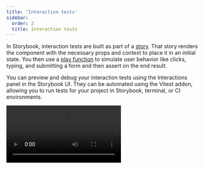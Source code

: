 ```yaml
---
title: 'Interaction tests'
sidebar:
  order: 2
  title: Interaction tests
---
```


In Storybook, interaction tests are built as part of a [story](../writing-stories/index.mdx). That story renders the component with the necessary props and context to place it in an initial state. You then use a [play function](../writing-stories/play-function.mdx) to simulate user behavior like clicks, typing, and submitting a form and then assert on the end result.

You can preview and debug your interaction tests using the Interactions panel in the Storybook UI. They can be automated using the Vitest addon, allowing you to run tests for your project in Storybook, terminal, or CI environments.

<Video src="../_assets/writing-tests/component-interaction-testing.mp4" />

## Writing interaction tests

Every story you write can be render tested. A **render test** is a simple version of an interaction test that only tests the ability of a component to render successfully in a given state. That works fine for relatively simple, static components like a Button. But for more complex, interactive components, you can go farther.

You can simulate user behavior and assert on functional aspects like DOM structure or function calls using the `play` function. When a component is tested, the play function is ran and any assertions within it are validated.

In this example, the EmptyForm story tests the render of the LoginForm component and the FilledForm story tests the form submission:

<CodeSnippets path="login-form-with-play-function.md" />

![Storybook with a LoginForm component and passing interactions in the Interactions panel](../_assets/writing-tests/interaction-test-pass.png)

There’s a lot going on in that code sample, so let’s walk through the APIs one-by-one.

### Querying the `canvas`

`canvas` is a queryable element containing the story under test, which is provided as a parameter of your play function. You can use `canvas` to find specific elements to interact with or assert on. All query methods come directly from Testing Library and take the form of `<type><subject>`.

The available types are summarized in this table and fully documented in the [Testing Library docs](https://testing-library.com/docs/queries/about#types-of-queries):

| Type of Query         | 0 Matches     | 1 Match        | >1 Matches   | Awaited |
| --------------------- | ------------- | -------------- | ------------ | ------- |
| **Single Element**    |               |                |              |         |
| `getBy...`            | Throw error   | Return element | Throw error  | No      |
| `queryBy...`          | Return `null` | Return element | Throw error  | No      |
| `findBy...`           | Throw error   | Return element | Throw error  | Yes     |
| **Multiple Elements** |               |                |              |         |
| `getAllBy...`         | Throw error   | Return array   | Return array | No      |
| `queryAllBy...`       | Return `[]`   | Return array   | Return array | No      |
| `findAllBy...`        | Throw error   | Return array   | Return array | Yes     |

The subjects are listed here, with links to their full Testing Library documentation:

1. [`ByRole`](https://testing-library.com/docs/queries/byrole) — Find elements by their accessible role
2. [`ByLabelText`](https://testing-library.com/docs/queries/bylabeltext) — Find elements by their associated label text
3. [`ByPlaceholderText`](https://testing-library.com/docs/queries/byplaceholdertext) — Find elements by their placeholder value
4. [`ByText`](https://testing-library.com/docs/queries/bytext) — Find elements by the text they contain
5. [`ByDisplayValue`](https://testing-library.com/docs/queries/bydisplayvalue) — Find `input`, `textarea`, or `select` elements by their current value
6. [`ByAltText`](https://testing-library.com/docs/queries/byalttext) — Find elements with the given `alt` attribute value
7. [`ByTitle`](https://testing-library.com/docs/queries/bytitle) — Find elements with the given `title` attribute value
8. [`ByTestId`](https://testing-library.com/docs/queries/bytestid) — Find elements with the given `data-testid` attribute value

<Callout variant="info" icon="💡">

Note the order of this list! We (and [Testing Libary](https://testing-library.com/docs/queries/about#priority)) highly encourage you to query for elements in a way that resembles the way a real person would interact with your UI. For example, finding elements by their accessible role helps ensure that the most people can use your component. While using `data-testid` should be a last resort, only after trying every other approach.

</Callout>

Putting that altogether, some typical queries might look like:

```js
// Find the first element with a role of button with the accessible name "Submit"
await canvas.findByRole('button', { name: 'Submit' });

// Get the first element with the text "An example heading"
canvas.getByText('An example heading');

// Get all elements with the role of listitem
canvas.getAllByRole('listitem');
```

<If renderer="web-components">

#### Querying within shadow DOM

If your components use the shadow DOM, you can query elements within a shadow root with the help of [`shadow-dom-testing-library`](https://github.com/konnorrogers/shadow-dom-testing-library), which provides versions of the queries above that can pierce the shadow boundary. For example, `findByRole` → `findByShadowRole`, `getByText` → `getByShadowText`, and so on.

With a bit of configuration, you can use these queries in your play function. Add the following code to your `.storybook/preview.js|ts` file:

<CodeSnippets path="shadow-dom-testing-library-in-preview.md" />

Now, those queries are available on the `canvas` object in your `play` function:

<CodeSnippets path="shadow-dom-testing-library-in-story.md" />

{/* END only web-components */}
</If>

### Simulating behavior with `userEvent`

After querying for elements, you will likely need to interact with them to test your component’s behavior. For this we use the `userEvent` utility, which is provided as a parameter of your play function. This utility simulates user interactions with the component, such as clicking buttons, typing in inputs, and selecting options.

There are many methods available on `userEvent`, which are detailed in the [`user-event` documentation](https://testing-library.com/docs/user-event/intro#writing-tests-with-userevent). This table will highlight some of the commonly-used methods.

| Method            | Description                                                                                                              |
| ----------------- | ------------------------------------------------------------------------------------------------------------------------ |
| `click`           | Clicks the element, calling a click() function<br />`await userEvent.click(<element>)`                                   |
| `dblClick`        | Clicks the element twice<br />`await userEvent.dblClick(<element>)`                                                      |
| `hover`           | Hovers an element<br />`await userEvent.hover(<element>)`                                                                 |
| `unhover`         | Unhovers out of element<br />`await userEvent.unhover(<element>)`                                                         |
| `tab`             | Presses the tab key<br />`await userEvent.tab()`                                                                         |
| `type`            | Writes text inside inputs or textareas<br />`await userEvent.type(<element>, 'Some text');`                              |
| `keyboard`        | Simulates keyboard events<br />`await userEvent.keyboard('{Shift}');`                                                    |
| `selectOptions`   | Selects the specified option(s) of a select element<br />`await userEvent.selectOptions(<element>, ['1','2']);`          |
| `deselectOptions` | Removes the selection from a specific option of a select element<br />`await userEvent.deselectOptions(<element>, '1');` |
| `clear`           | Selects the text inside inputs or textareas and deletes it<br />`await userEvent.clear(<element>);`                      |

<Callout variant="warning">

`userEvent` methods should *always* be `await`ed inside of the play function. This ensures they can be properly logged and debugged in the Interactions panel.

</Callout>

### Asserting with `expect`

Finally, after querying for elements and simulating behavior, you can make assertions on the result which are validated when running the test. For this we use the `expect` utility, which is available via the `storybook/test` module:

```js
import { expect } from 'storybook/test';
```

The `expect` utility here combines the methods available in [Vitest’s `expect`](https://vitest.dev/api/expect.html) as well as those from [`@testing-library/jest-dom`](https://github.com/testing-library/jest-dom#custom-matchers) (which, despite the name, also work in Vitest tests). There are many, many methods available. This table will highlight some of the commonly-used methods.

| Method                                                                                 | Description                                                                                                                          |
| -------------------------------------------------------------------------------------- | ------------------------------------------------------------------------------------------------------------------------------------ |
| [`toBeInTheDocument()`](https://github.com/testing-library/jest-dom#tobeinthedocument) | Checks if the element is in the DOM<br />`await expect(<element>).toBeInTheDocument()`                                               |
| [`toBeVisible()`](https://github.com/testing-library/jest-dom#tobevisible)             | Checks if the element is visible to the user<br />`await expect(<element>).toBeVisible()`                                            |
| [`toBeDisabled()`](https://github.com/testing-library/jest-dom#tobedisabled)           | Checks if an element is disabled<br />`await expect(<element>).toBeDisabled()`                                                       |
| [`toHaveBeenCalled()`](https://vitest.dev/api/expect.html#tohavebeencalled)            | Checks that a spied function was called<br />`await expect(<function-spy>).toHaveBeenCalled()`                                       |
| [`toHaveBeenCalledWith()`](https://vitest.dev/api/expect.html#tohavebeencalledwith)    | Checks that a spied function was called with specific parameters<br />`await expect(<function-spy>).toHaveBeenCalledWith('example')` |

<Callout variant="warning">

`expect` calls should *always* be `await`ed inside of the play function. This ensures they can be properly logged and debugged in the Interactions panel.

</Callout>

### Spying on functions with `fn`

When your component calls a function, you can spy on that function to make assertions on its behavior using the `fn` utility from Vitest, available via the `storybook/test` module:

```js
import { fn } from 'storybook/test'
```

Most of the time, you will use `fn` as an `arg` value when writing your story, then access that `arg` in your test:

<CodeSnippets path="interaction-test-fn-mock-spy.md" />

### Run code before the component gets rendered

<If notRenderer="angular">

You can execute code before rendering by using the `mount` function in the `play` method.

Here's an example of using the [`mockdate`](https://github.com/boblauer/MockDate) package to mock the [`Date`](https://developer.mozilla.org/en-US/docs/Web/JavaScript/Reference/Global_Objects/Date), a useful way to make your story render in a consistent state.

<CodeSnippets path="mount-basic.md" />

<Callout variant="warning">

There are two requirements to use the `mount` function:

1. You *must* destructure the mount property from the `context` (the argument passed to your play function). This makes sure that Storybook does not start rendering the story before the play function begins.
2. Your Storybook framework or builder must be configured to transpile to ES2017 or newer. This is because destructuring statements and async/await usages are otherwise transpiled away, which prevents Storybook from recognizing your usage of `mount`.

</Callout>

<If renderer={['react', 'vue', 'svelte']}>

#### Create mock data before rendering

You can also use `mount` to create mock data that you want to pass to the component. To do so, first create your data in the play function and then call the `mount` function with a component configured with that data. In this example, we create a mock `note` and pass its `id` to the Page component, which we call `mount` with.

<CodeSnippets path="mount-advanced.md" />

<Callout variant="info">

When you call `mount()` with no arguments, the component is rendered using the story’s render function, whether the [implicit default](../api/csf/index.mdx#default-render-functions) or the [explicit custom definition](../api/csf/index.mdx#custom-render-functions).

When you mount a specific component inside the `mount` function like in the example above, the story’s render function will be ignored. This is why you must forward the `args` to the component.

</Callout>

</If>
{/* END React, Vue, Svelte-only */}

</If>
{/* END non-Angular-only */}

<If renderer="angular">

You can execute code before the component is rendered by defining an asynchronous [`beforeEach` function](#beforeeach) for the story.

</If>

### Run code before each story in a file

Sometimes you might need to run the same code before each story in a file. For instance, you might need to set up the initial state of the component or modules. You can do this by adding an asynchronous `beforeEach` function to the component meta.

You can return a cleanup function from the `beforeEach` function, which will run **after** each story, when the story is remounted or navigated away from.

<Callout variant="info">

Generally, you should reset component and module state in the [preview file's `beforeAll` or `beforeEach` functions](#set-up-or-reset-state-for-all-tests), to ensure it applies to your entire project. However, if a component's needs are particularly unique, you can use the returned cleanup function in the component meta `beforeEach` to reset the state as needed.

</Callout>

<CodeSnippets path="before-each-in-meta-mock-date.md" />

### Set up or reset state for all tests

When you [alter a component's state](#run-code-before-the-component-gets-rendered), it's important to reset that state before rendering another story to maintain isolation between tests.

There are two options for resetting state, `beforeAll` and `beforeEach`.

#### `beforeAll`

The `beforeAll` function in the preview file (`.storybook/preview.js|ts`) will run once before any stories in the project and will _not_ re-run between stories. Beyond its initial run when kicking off a test run, it will not run again unless the preview file is updated. This is a good place to bootstrap your project or run any setup that your entire project depends on, as in the example below.

You can return a cleanup function from the `beforeAll` function, which will run before re-running the `beforeAll` function or during the teardown process in the test runner.

<CodeSnippets path="before-all-in-preview.md" />

#### `beforeEach`

Unlike `beforeAll`, which runs only once, the `beforeEach` function in the preview file (`.storybook/preview.js|ts`) will run before each story in the project. This is best used for resetting state or modules that are used by all or most of your stories. In the example below, we use it to reset the mocked Date.

You can return a cleanup function from the `beforeEach` function, which will run **after** each story, when the story is remounted or navigated away from.

<CodeSnippets path="before-each-in-preview.md" />

<Callout variant="info">

It is _not_ necessary to restore `fn()` mocks, as Storybook will already do that automatically before rendering a story. See the [`parameters.test.restoreMocks` API](../api/parameters.mdx#restoremocks) for more information.

</Callout>

### Make assertions after interactions

Sometimes, you may need to make assertions or run code after the component has been rendered and interacted with.

#### `afterEach`

`afterEach` runs after the story is rendered and the play function has completed. It can be used at the project level in the preview file (`.storybook/preview.js|ts`), at the component level in the component meta, or at the story level in the story definition. This is useful for making assertions after the component has been rendered and interacted with, such as running checks on the final rendered output or logging information.

Like the `play` function, `afterEach` receives the `context` object, which contains the `args`, `canvas`, and other properties related to the story. You can use this to make assertions or run code after the story has been rendered.

<CodeSnippets path="after-each-in-meta.md" />

<Callout variant="info">

You should not use `afterEach` to reset state in your tests. Because it runs after the story, resetting state here could prevent you from seeing the correct end state of your story. Instead, use the [`beforeEach`'s returned cleanup function](#beforeeach) to reset state, which will run only when navigating between stories to preserve the end state.

</Callout>

### Group interactions with the step function

For complex flows, it can be worthwhile to group sets of related interactions together using the step function. This allows you to provide a custom label that describes a set of interactions:

<CodeSnippets path="storybook-interactions-step-function.md" />

This will show your interactions nested in a collapsible group:

![Interaction testing with labeled steps](../_assets/writing-tests/storybook-addon-interactions-steps.png)

### Mocked modules

If your component depends on modules that are imported into the component file, you can mock those modules to control and assert on their behavior. This is detailed in the [mocking modules guide](../writing-stories/mocking-data-and-modules/mocking-modules.mdx).
You can then import the mocked module (which has all of the helpful methods of a [Vitest mocked function](https://vitest.dev/api/mock.html)) into your story and use it to assert on the behavior of your component:

<CodeSnippets path="storybook-test-fn-mock-spy.md" />

## Running interaction tests

If you're using the [Vitest addon](./integrations/vitest-addon.mdx), you can run your interaction tests in these ways:

- [In the Storybook UI](./integrations/vitest-addon.mdx#storybook-ui)
- [In your editor](./integrations/vitest-addon.mdx#editor-extension)
- [Via the CLI](./integrations/vitest-addon.mdx#cli)
- [In CI environments](./integrations/vitest-addon.mdx#in-ci)

In the Storybook UI, you can run interaction tests by clicking the **Run component tests** button in the expanded testing widget in the sidebar or by opening the context menu (three dots) on a story or folder and selecting **Run component tests**.

![Test widget, expanded, hovering run component tests button](../_assets/writing-tests/test-widget-run-component-tests.png)

If you're using the [test-runner](./integrations/test-runner.mdx), you can run your interaction tests in the terminal or in CI environments.

## Debugging interaction tests

If you check the Interactions panel, you'll see the step-by-step flow defined in your play function for each story. It also offers a handy set of UI controls to pause, resume, rewind, and step through each interaction.

Any test failures will also show up here, making it easy to quickly pinpoint the exact point of failure. In this example, the logic is missing to set the `submitted` state after pressing the Log in button.

<Video src="../_assets/writing-tests/interactions-debug.mp4" />

### Permalinks for reproductions

Because Storybook is a webapp, anyone with the URL can reproduce the failure with the same detailed information without any additional environment configuration or tooling required.

![Interaction testing with a failure](../_assets/writing-tests/interactions-failure.png)

Streamline interaction testing further by automatically [publishing Storybook](../sharing/publish-storybook.mdx) in pull requests. That gives teams a universal reference point to test and debug stories.

## Automate with CI

When you run your tests with the Vitest addon, automating those tests is as simple as running your tests in your CI environment. Please see the [testing in CI guide](./in-ci.mdx) for more information.

If you cannot use the Vitest addon, you can still run your tests in CI using the [test-runner](./integrations/test-runner.mdx).

## Troubleshooting

#### What’s the difference between interaction tests and visual tests?

Interaction tests can be expensive to maintain when applied wholesale to every component. We recommend combining them with other methods like visual testing for comprehensive coverage with less maintenance work.

#### What's the difference between interaction tests and using Vitest + Testing Library alone?

Interaction tests integrate Vitest and Testing Library into Storybook. The biggest benefit is the ability to view the component you're testing in a real browser. That helps you debug visually, instead of getting a dump of the (fake) DOM in the command line or hitting the limitations of how JSDOM mocks browser functionality. It's also more convenient to keep stories and tests together in one file than having them spread across files.

**More testing resources**

* [Vitest addon](./integrations/vitest-addon.mdx) for running tests in Storybook
* [Accessibility testing](./accessibility-testing.mdx) for accessibility
* [Visual testing](./visual-testing.mdx) for appearance
* [Snapshot testing](./snapshot-testing.mdx) for rendering errors and warnings
* [Test coverage](./test-coverage.mdx) for measuring code coverage
* [CI](./in-ci.mdx) for running tests in your CI/CD pipeline
* [End-to-end testing](./integrations/stories-in-end-to-end-tests.mdx) for simulating real user scenarios
* [Unit testing](./integrations/stories-in-unit-tests.mdx) for functionality
* [Test runner](./integrations/test-runner.mdx) to automate test execution
